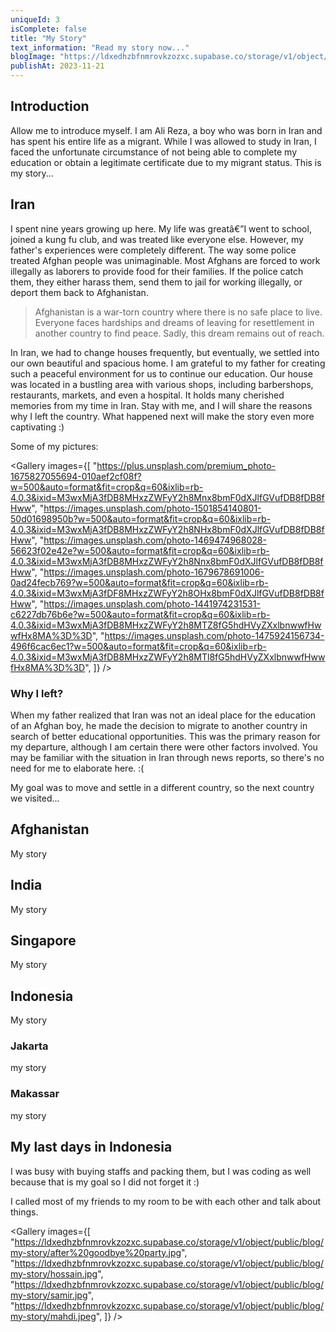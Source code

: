 ```yaml
---
uniqueId: 3
isComplete: false
title: "My Story"
text_information: "Read my story now..."
blogImage: "https://ldxedhzbfnmrovkzozxc.supabase.co/storage/v1/object/public/blog/my-story/Being%20a%20Migrant%20My%20Whole%20Life.png"
publishAt: 2023-11-21
---
```


## Introduction

Allow me to introduce myself. I am Ali Reza, a boy who was born in Iran and has spent his entire life as a migrant.
While I was allowed to study in Iran, I faced the unfortunate circumstance of not being able to complete my education or obtain a legitimate certificate due to my migrant status. This is my story...

## Iran

I spent nine years growing up here. My life was greatâ€”I went to school, joined a kung fu club, and was treated like everyone else. However, my father's experiences were completely different. The way some police treated Afghan people was unimaginable.
Most Afghans are forced to work illegally as laborers to provide food for their families. If the police catch them, they either harass them, send them to jail for working illegally, or deport them back to Afghanistan.

> Afghanistan is a war-torn country where there is no safe place to live. Everyone faces hardships and dreams of leaving for resettlement in another country to find peace. Sadly, this dream remains out of reach.

In Iran, we had to change houses frequently, but eventually, we settled into our own beautiful and spacious home. I am grateful to my father for creating such a peaceful environment for us to continue our education. Our house was located in a bustling area with various shops, including barbershops, restaurants, markets, and even a hospital. It holds many cherished memories from my time in Iran.
Stay with me, and I will share the reasons why I left the country. What happened next will make the story even more captivating :)

Some of my pictures:

<Gallery
  images={[
    "https://plus.unsplash.com/premium_photo-1675827055694-010aef2cf08f?w=500&auto=format&fit=crop&q=60&ixlib=rb-4.0.3&ixid=M3wxMjA3fDB8MHxzZWFyY2h8Mnx8bmF0dXJlfGVufDB8fDB8fHww",
    "https://images.unsplash.com/photo-1501854140801-50d01698950b?w=500&auto=format&fit=crop&q=60&ixlib=rb-4.0.3&ixid=M3wxMjA3fDB8MHxzZWFyY2h8NHx8bmF0dXJlfGVufDB8fDB8fHww",
    "https://images.unsplash.com/photo-1469474968028-56623f02e42e?w=500&auto=format&fit=crop&q=60&ixlib=rb-4.0.3&ixid=M3wxMjA3fDB8MHxzZWFyY2h8Nnx8bmF0dXJlfGVufDB8fDB8fHww",
    "https://images.unsplash.com/photo-1679678691006-0ad24fecb769?w=500&auto=format&fit=crop&q=60&ixlib=rb-4.0.3&ixid=M3wxMjA3fDF8MHxzZWFyY2h8OHx8bmF0dXJlfGVufDB8fDB8fHww",
    "https://images.unsplash.com/photo-1441974231531-c6227db76b6e?w=500&auto=format&fit=crop&q=60&ixlib=rb-4.0.3&ixid=M3wxMjA3fDB8MHxzZWFyY2h8MTZ8fG5hdHVyZXxlbnwwfHwwfHx8MA%3D%3D",
    "https://images.unsplash.com/photo-1475924156734-496f6cac6ec1?w=500&auto=format&fit=crop&q=60&ixlib=rb-4.0.3&ixid=M3wxMjA3fDB8MHxzZWFyY2h8MTl8fG5hdHVyZXxlbnwwfHwwfHx8MA%3D%3D",
  ]}
/>

### Why I left?

When my father realized that Iran was not an ideal place for the education of an Afghan boy, he made the decision to migrate to another country in search of better educational opportunities. This was the primary reason for my departure, although I am certain there were other factors involved. You may be familiar with the situation in Iran through news reports, so there's no need for me to elaborate here. :(

<LinkMetadata link="https://youtu.be/OK61SZDq9nE?si=lJhqXCWPj7yYNbZU" />

My goal was to move and settle in a different country, so the next country we visited...

## Afghanistan

My story

## India

My story

## Singapore

My story

## Indonesia

My story

### Jakarta

my story

### Makassar

my story

## My last days in Indonesia

I was busy with buying staffs and packing them, but I was coding as well because that is my goal so I did not forget it :)

I called most of my friends to my room to be with each other and talk about things.

<Gallery
  images={[
    "https://ldxedhzbfnmrovkzozxc.supabase.co/storage/v1/object/public/blog/my-story/after%20goodbye%20party.jpg",
    "https://ldxedhzbfnmrovkzozxc.supabase.co/storage/v1/object/public/blog/my-story/hossain.jpg",
    "https://ldxedhzbfnmrovkzozxc.supabase.co/storage/v1/object/public/blog/my-story/samir.jpg",
    "https://ldxedhzbfnmrovkzozxc.supabase.co/storage/v1/object/public/blog/my-story/mahdi.jpeg",
  ]}
/>
